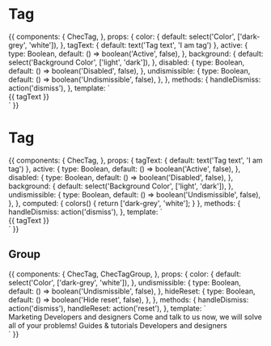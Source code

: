 
<Meta title="Components/Tag" component={ChecTag} />

# Tag

<Props of={ChecTag} />

<Preview>
  <Story name="Default">
    {{
      components: {
        ChecTag,
      },
      props: {
        color: {
          default: select('Color', ['dark-grey', 'white']),
        },
        tagText: {
          default: text('Tag text', 'I am tag')
        },
        active: {
          type: Boolean,
          default: () => boolean('Active', false),
        },
        background: {
          default: select('Background Color', ['light', 'dark']),
        },
        disabled: {
          type: Boolean,
          default: () => boolean('Disabled', false),
        },
        undismissible: {
          type: Boolean,
          default: () => boolean('Undismissible', false),
        },
      },
      methods: {
        handleDismiss: action('dismiss'),
      },
      template: `
        <div class="py-16 w-full flex justify-around" :class="{'bg-gray-600': background === 'dark'}">
          <ChecTag
            :color="color"
            :active="active"
            :disabled="disabled"
            :undismissible="undismissible"
            @dismiss="handleDismiss"
          >
            {{ tagText }}
          </ChecTag>
        </div>`
    }}
  </Story>
</Preview>

# Tag

<Props of={ChecTag} />

<Preview>
  <Story name="States">
    {{
      components: {
        ChecTag,
      },
      props: {
        tagText: {
          default: text('Tag text', 'I am tag')
        },
        active: {
          type: Boolean,
          default: () => boolean('Active', false),
        },
        disabled: {
          type: Boolean,
          default: () => boolean('Disabled', false),
        },
        background: {
          default: select('Background Color', ['light', 'dark']),
        },
        undismissible: {
          type: Boolean,
          default: () => boolean('Undismissible', false),
        },
      },
      computed: {
        colors() {
          return ['dark-grey', 'white'];
        }
      },
      methods: {
        handleDismiss: action('dismiss'),
      },
      template: `
        <div class="py-16 w-full flex justify-around" :class="{'bg-gray-600': background === 'dark'}">
          <div v-for="color in colors" class="mb-4">
            <ChecTag
              :color="color"
              :active="active"
              :disabled="disabled"
              :undismissible="undismissible"
              @dismiss="handleDismiss"
            >
              {{ tagText }}
            </ChecTag>
          </div>
        </div>`
    }}
  </Story>
</Preview>

## Group

<Preview>
  <Story name="Group">
    {{
      components: {
        ChecTag,
        ChecTagGroup,
      },
      props: {
        color: {
          default: select('Color', ['dark-grey', 'white']),
        },
        undismissible: {
          type: Boolean,
          default: () => boolean('Undismissible', false),
        },
        hideReset: {
          type: Boolean,
          default: () => boolean('Hide reset', false),
        },
      },
      methods: {
        handleDismiss: action('dismiss'),
        handleReset: action('reset'),
      },
      template: `
        <div class="mx-auto max-w-4xl pt-6">
          <ChecTagGroup :hide-reset="hideReset" @reset="handleReset">
            <ChecTag :color="color" :undismissible="undismissible" @dismiss="handleDismiss">
              Marketing
            </ChecTag>
            <ChecTag :color="color" :undismissible="undismissible" active @dismiss="handleDismiss">
              Developers and designers
            </ChecTag>
            <ChecTag :color="color" :undismissible="undismissible" active disabled @dismiss="handleDismiss">
              Come and talk to us now, we will solve all of your problems!
            </ChecTag>
            <ChecTag :color="color" :undismissible="undismissible" disabled @dismiss="handleDismiss">
              Guides &amp; tutorials
            </ChecTag>
            <ChecTag :color="color" :undismissible="undismissible" @dismiss="handleDismiss">
              Developers and designers
            </ChecTag>
          </ChecTagGroup>
        </div>`
    }}
  </Story>
</Preview>
